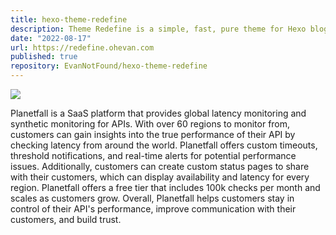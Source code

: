 ```yaml
---
title: hexo-theme-redefine
description: Theme Redefine is a simple, fast, pure theme for Hexo blog framework with no compromise. This theme contains lots of widely use functions and great web design.
date: "2022-08-17"
url: https://redefine.ohevan.com
published: true
repository: EvanNotFound/hexo-theme-redefine
---
```



[![](/planetfall.png)](https://planetfall.io)

Planetfall is a SaaS platform that provides global latency monitoring and synthetic monitoring for APIs. With over 60 regions to monitor from, customers can gain insights into the true performance of their API by checking latency from around the world. 
Planetfall offers custom timeouts, threshold notifications, and real-time alerts for potential performance issues. Additionally, customers can create custom status pages to share with their customers, which can display availability and latency for every region. Planetfall offers a free tier that includes 100k checks per month and scales as customers grow. Overall, Planetfall helps customers stay in control of their API's performance, improve communication with their customers, and build trust.

